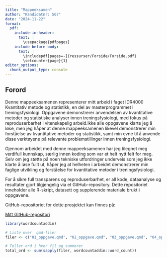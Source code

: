 ```yaml
---
title: "Mappeeksamen"
author: "Kandidatnr: 507"
date: "2024-11-22"
format:
  pdf:
    include-in-header: 
      text: |
        \usepackage{pdfpages}
    include-before-body:
      text: |
        \includepdf[pages=-]{ressurser/Forside/Forside.pdf}
        \setcounter{page}{1}
editor_options: 
  chunk_output_type: console
---
```


## Forord

Denne mappeeksamenen representerer mitt arbeid i faget IDR4000 Kvantitativ metode og statistikk, en del av masterprogrammet i treningsfysiologi. Oppgavene demonstrerer anvendelsen av kvantitative metoder og statistiske analyser innen treningsfysiologi, med fokus på reproduserbarhet i vitenskapelig arbeid.Ikke alle oppgavene klarte jeg å løse, men jeg håper at denne mappeeksamenen likevel demonstrerer min forståelse av kvantitative metoder og statistikk, samt min evne til å anvende disse verktøyene på relevante problemstillinger innen treningsfysiologi.

Gjennom arbeidet med denne mappeeksamenen har jeg tilegnet meg verdifull kunnskap, særlig innen koding som var et helt nytt felt for meg. Selv om jeg støtte på noen tekniske utfordringer underveis som jeg ikke klarte å løse fullt ut, håper jeg at helheten i arbeidet demonstrerer min faglige utvikling og forståelse for kvantitative metoder i treningsfysiologi.

For å sikre full transparens og reproduserbarhet, er all kode, dataanalyse og resultater gjort tilgjengelig via et GitHub-repository. Dette repositoriet inneholder alle R-skript, datasett og supplerende materiale brukt i oppgavene.

GitHub-repositoriet for dette prosjektet kan finnes på:

[Mitt GitHub-repositori](https://github.com/Steien/Mappeeksamen_Trond.git)

```r
library(wordcountaddin)

# Liste over  qmd-filer
filer <- c("01_oppgave.qmd", "02_oppgave.qmd", "03_oppgave.qmd", "04_oppgave.qmd", "05_oppgave.qmd", "Filosofihistorie.qmd", "Protein_analyse.qmd")

# Teller ord i hver fil og summerer
total_ord <- sum(sapply(filer, wordcountaddin::word_count))

```
